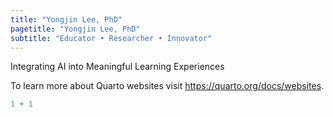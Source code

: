 ```yaml
---
title: "Yongjin Lee, PhD"
pagetitle: "Yongjin Lee, PhD"
subtitle: "Educator • Researcher • Innovator"
---
```


Integrating AI into Meaningful Learning Experiences

To learn more about Quarto websites visit <https://quarto.org/docs/websites>.

```r
1 + 1
```
